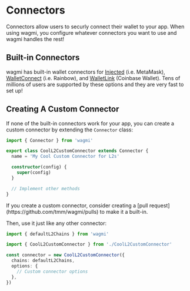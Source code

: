 
# Connectors

Connectors allow users to securly connect their wallet to your app. When using wagmi, you configure whatever connectors you want to use and wagmi handles the rest!

## Built-in Connectors

wagmi has built-in wallet connectors for [Injected](/docs/connectors/injected) (i.e. MetaMask), [WalletConnect](/docs/connectors/walletConnect) (i.e. Rainbow), and [WalletLink](/docs/connectors/walletLink) (Coinbase Wallet). Tens of millions of users are supported by these options and they are very fast to set up!

## Creating A Custom Connector

If none of the built-in connectors work for your app, you can create a custom connector by extending the `Connector` class:

```ts
import { Connector } from 'wagmi'

export class CoolL2CustomConnector extends Connector {
  name = 'My Cool Custom Connector for L2s'

  constructor(config) {
    super(config)
  }

  // Implement other methods
}
```

<Callout emoji="🚀">
  If you create a custom connector, consider creating a [pull
  request](https://github.com/tmm/wagmi/pulls) to make it a built-in.
</Callout>

Then, use it just like any other connector:

```ts
import { defaultL2Chains } from 'wagmi'

import { CoolL2CustomConnector } from './CoolL2CustomConnector'

const connector = new CoolL2CustomConnector({
  chains: defaultL2Chains,
  options: {
    // Custom connector options
  },
})
```

